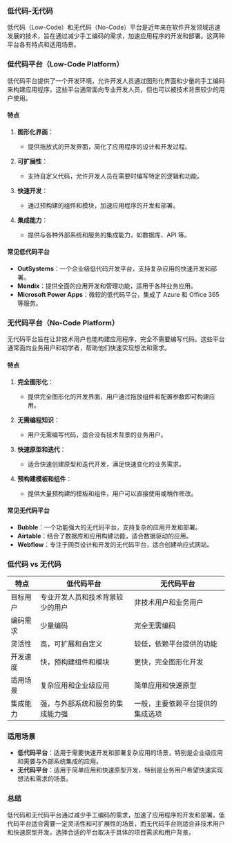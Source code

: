 

<Meta title="Hundun/低代码-无代码/介绍" />

### 低代码-无代码

低代码（Low-Code）和无代码（No-Code）平台是近年来在软件开发领域迅速发展的技术，旨在通过减少手工编码的需求，加速应用程序的开发和部署。这两种平台各有特点和适用场景。

### 低代码平台（Low-Code Platform）

低代码平台提供了一个开发环境，允许开发人员通过图形化界面和少量的手工编码来构建应用程序。这些平台通常面向专业开发人员，但也可以被技术背景较少的用户使用。

#### 特点

1. **图形化界面**：
   - 提供拖放式的开发界面，简化了应用程序的设计和开发过程。

2. **可扩展性**：
   - 支持自定义代码，允许开发人员在需要时编写特定的逻辑和功能。

3. **快速开发**：
   - 通过预构建的组件和模块，加速应用程序的开发和部署。

4. **集成能力**：
   - 提供与各种外部系统和服务的集成能力，如数据库、API 等。

#### 常见低代码平台

- **OutSystems**：一个企业级低代码开发平台，支持复杂应用的快速开发和部署。
- **Mendix**：提供全面的应用开发和管理功能，适用于各种业务应用。
- **Microsoft Power Apps**：微软的低代码平台，集成了 Azure 和 Office 365 等服务。

### 无代码平台（No-Code Platform）

无代码平台旨在让非技术用户也能构建应用程序，完全不需要编写代码。这些平台通常面向业务用户和初学者，帮助他们快速实现想法和需求。

#### 特点

1. **完全图形化**：
   - 提供完全图形化的开发界面，用户通过拖放组件和配置参数即可构建应用。

2. **无需编程知识**：
   - 用户无需编写代码，适合没有技术背景的业务用户。

3. **快速原型和迭代**：
   - 适合快速创建原型和迭代开发，满足快速变化的业务需求。

4. **预构建模板和组件**：
   - 提供大量预构建的模板和组件，用户可以直接使用或稍作修改。

#### 常见无代码平台

- **Bubble**：一个功能强大的无代码平台，支持复杂的应用开发和部署。
- **Airtable**：结合了数据库和应用构建功能，适合数据驱动的应用。
- **Webflow**：专注于网页设计和开发的无代码平台，适合创建响应式网站。

### 低代码 vs 无代码

| 特点               | 低代码平台                             | 无代码平台                             |
|--------------------|----------------------------------------|----------------------------------------|
| 目标用户           | 专业开发人员和技术背景较少的用户       | 非技术用户和业务用户                  |
| 编码需求           | 少量编码                               | 完全无需编码                           |
| 灵活性             | 高，可扩展和自定义                     | 较低，依赖平台提供的功能               |
| 开发速度           | 快，预构建组件和模块                   | 更快，完全图形化开发                   |
| 适用场景           | 复杂应用和企业级应用                   | 简单应用和快速原型                    |
| 集成能力           | 强，与外部系统和服务的集成能力强       | 一般，主要依赖平台提供的集成选项       |

### 适用场景

- **低代码平台**：适用于需要快速开发和部署复杂应用的场景，特别是企业级应用和需要与外部系统集成的应用。
- **无代码平台**：适用于简单应用和快速原型开发，特别是业务用户希望快速实现想法和需求的场景。

### 总结

低代码和无代码平台通过减少手工编码的需求，加速了应用程序的开发和部署。低代码平台适合需要一定灵活性和可扩展性的场景，而无代码平台则适合非技术用户和快速原型开发。选择合适的平台取决于具体的项目需求和用户背景。